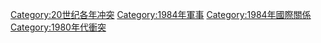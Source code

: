 {{cat topic in year| topic=衝突| year=1984}}

[[Category:20世纪各年冲突|Category:20世纪各年冲突]]
[[Category:1984年軍事|Category:1984年軍事]]
[[Category:1984年國際關係|Category:1984年國際關係]]
[[Category:1980年代衝突|Category:1980年代衝突]]